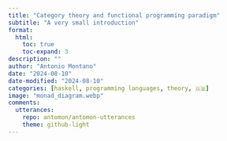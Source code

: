 ```yaml
---
title: "Category theory and functional programming paradigm"
subtitle: "A very small introduction"
format:
  html:
    toc: true
    toc-expand: 3
description: ""
author: "Antonio Montano"
date: "2024-08-10"
date-modified: "2024-08-10"
categories: [haskell, programming languages, theory, 🇬🇧]
image: "monad_diagram.webp"
comments: 
  utterances:
    repo: antomon/antomon-utterances
    theme: github-light
---
```


